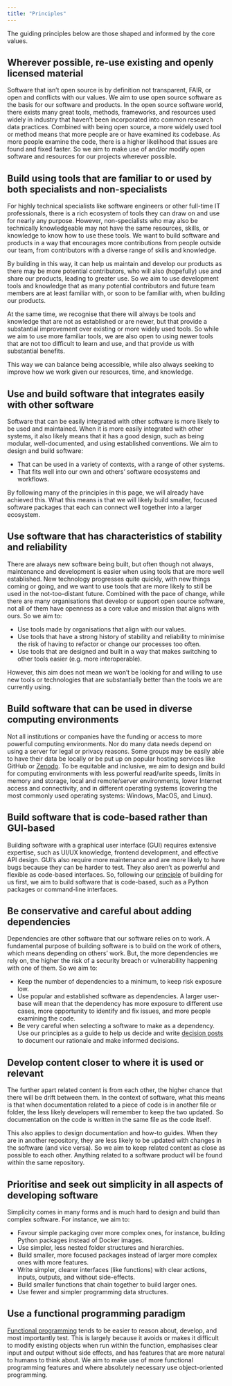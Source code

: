 ```yaml
---
title: "Principles"
---
```


The guiding principles below are those shaped and informed by the core
values.

## Wherever possible, re-use existing and openly licensed material

Software that isn't open source is by definition not transparent, FAIR,
or open and conflicts with our values. We aim to use open source
software as the basis for our software and products. In the open source
software world, there exists many great tools, methods, frameworks, and
resources used widely in industry that haven't been incorporated into
common research data practices. Combined with being open source, a more
widely used tool or method means that more people are or have examined
its codebase. As more people examine the code, there is a higher
likelihood that issues are found and fixed faster. So we aim to make use
of and/or modify open software and resources for our projects wherever
possible.

## Build using tools that are familiar to or used by both specialists and non-specialists

For highly technical specialists like software engineers or other
full-time IT professionals, there is a rich ecosystem of tools they can
draw on and use for nearly any purpose. However, non-specialists who may
also be technically knowledgeable may not have the same resources,
skills, or knowledge to know how to use these tools. We want to build
software and products in a way that encourages more contributions from
people outside our team, from contributors with a diverse range of
skills and knowledge.

By building in this way, it can help us maintain and develop our
products as there may be more potential contributors, who will also
(hopefully) use and share our products, leading to greater use. So we
aim to use development tools and knowledge that as many potential
contributors and future team members are at least familiar with, or soon
to be familiar with, when building our products.

At the same time, we recognise that there will always be tools and
knowledge that are not as established or are newer, but that provide a
substantial improvement over existing or more widely used tools. So
while we aim to use more familiar tools, we are also open to using newer
tools that are not too difficult to learn and use, and that provide us
with substantial benefits.

This way we can balance being accessible, while also always seeking to
improve how we work given our resources, time, and knowledge.

## Use and build software that integrates easily with other software

Software that can be easily integrated with other software is more
likely to be used and maintained. When it is more easily integrated with
other systems, it also likely means that it has a good design, such as
being modular, well-documented, and using established conventions. We
aim to design and build software:

-   That can be used in a variety of contexts, with a range of other
    systems.
-   That fits well into our own and others' software ecosystems and
    workflows.

By following many of the principles in this page, we will already have
achieved this. What this means is that we will likely build smaller,
focused software packages that each can connect well together into a
larger ecosystem.

## Use software that has characteristics of stability and reliability

There are always new software being built, but often though not always,
maintenance and development is easier when using tools that are more
well established. New technology progresses quite quickly, with new
things coming or going, and we want to use tools that are more likely to
still be used in the not-too-distant future. Combined with the pace of
change, while there are many organisations that develop or support open
source software, not all of them have openness as a core value and
mission that aligns with ours. So we aim to:

-   Use tools made by organisations that align with our values.
-   Use tools that have a strong history of stability and reliability to
    minimise the risk of having to refactor or change our processes too
    often.
-   Use tools that are designed and built in a way that makes switching
    to other tools easier (e.g. more interoperable).

However, this aim does not mean we won't be looking for and willing to
use new tools or technologies that are substantially better than the
tools we are currently using.

## Build software that can be used in diverse computing environments

Not all institutions or companies have the funding or access to more
powerful computing environments. Nor do many data needs depend on using
a server for legal or privacy reasons. Some groups may be easily able to
have their data be locally or be put up on popular hosting services like
GitHub or [Zenodo](https://zenodo.org/). To be equitable and inclusive,
we aim to design and build for computing environments with less powerful
read/write speeds, limits in memory and storage, local and remote/server
environments, lower Internet access and connectivity, and in different
operating systems (covering the most commonly used operating systems:
Windows, MacOS, and Linux).

## Build software that is code-based rather than GUI-based

Building software with a graphical user interface (GUI) requires
extensive expertise, such as UI/UX knowledge, frontend development, and
effective API design. GUI's also require more maintenance and are more
likely to have bugs because they can be harder to test. They also aren't
as powerful and flexible as code-based interfaces. So, following our
[principle](/organisation/contribution.qmd) of building for us first, we
aim to build software that is code-based, such as a Python packages or
command-line interfaces.

## Be conservative and careful about adding dependencies

Dependencies are other software that our software relies on to work. A
fundamental purpose of building software is to build on the work of
others, which means depending on others' work. But, the more
dependencies we rely on, the higher the risk of a security breach or
vulnerability happening with one of them. So we aim to:

-   Keep the number of dependencies to a minimum, to keep risk exposure
    low.
-   Use popular and established software as dependencies. A larger
    user-base will mean that the dependency has more exposure to
    different use cases, more opportunity to identify and fix issues,
    and more people examining the code.
-   Be very careful when selecting a software to make as a dependency.
    Use our principles as a guide to help us decide and write [decision
    posts](https://decisions.seedcase-project.org) to document our
    rationale and make informed decisions.

## Develop content closer to where it is used or relevant

The further apart related content is from each other, the higher chance
that there will be drift between them. In the context of software, what
this means is that when documentation related to a piece of code is in
another file or folder, the less likely developers will remember to keep
the two updated. So documentation on the code is written in the same
file as the code itself.

This also applies to design documentation and how-to guides. When they
are in another repository, they are less likely to be updated with
changes in the software (and vice versa). So we aim to keep related
content as close as possible to each other. Anything related to a
software product will be found within the same repository.

## Prioritise and seek out simplicity in all aspects of developing software

Simplicity comes in many forms and is much hard to design and build than
complex software. For instance, we aim to:

-   Favour simple packaging over more complex ones, for instance,
    building Python packages instead of Docker images.
-   Use simpler, less nested folder structures and hierarchies.
-   Build smaller, more focused packages instead of larger more complex
    ones with more features.
-   Write simpler, clearer interfaces (like functions) with clear
    actions, inputs, outputs, and without side-effects.
-   Build smaller functions that chain together to build larger ones.
-   Use fewer and simpler programming data structures.

## Use a functional programming paradigm

[Functional
programming](https://en.wikipedia.org/wiki/Functional_programming) tends
to be easier to reason about, develop, and most importantly test. This
is largely because it avoids or makes it difficult to modify existing
objects when run within the function, emphasises clear input and output
without side effects, and has features that are more natural to humans
to think about. We aim to make use of more functional programming
features and where absolutely necessary use object-oriented programming.
